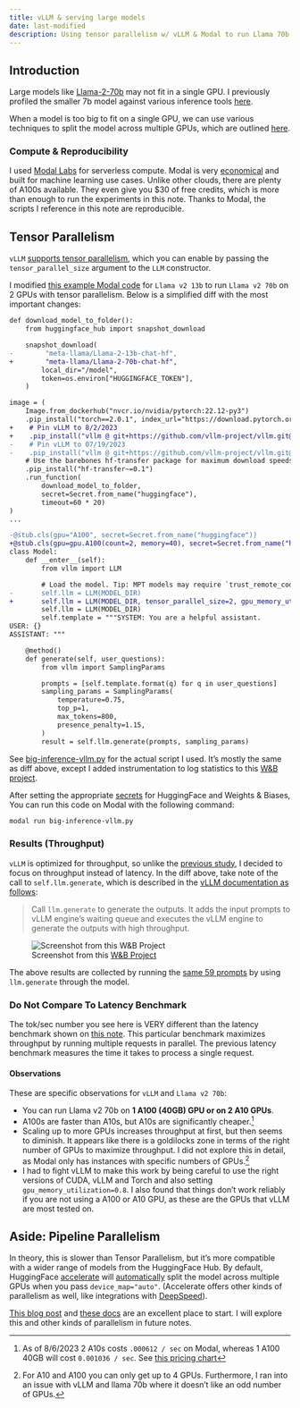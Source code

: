 ```yaml
---
title: vLLM & serving large models
date: last-modified
description: Using tensor parallelism w/ vLLM & Modal to run Llama 70b
---
```


## Introduction

Large models like [Llama-2-70b](https://huggingface.co/meta-llama/Llama-2-70b-hf) may not fit in a single GPU.  I previously profiled the smaller 7b model against various inference tools [here](03_inference.ipynb).

When a model is too big to fit on a single GPU, we can use various techniques to split the model across multiple GPUs, which are outlined [here](https://huggingface.co/docs/transformers/v4.15.0/parallelism).  


### Compute & Reproducibility

I used [Modal Labs](https://modal.com/) for serverless compute.  Modal is very [economical](https://modal.com/pricing) and built for machine learning use cases.  Unlike other clouds, there are plenty of A100s available.  They even give you $30 of free credits, which is more than enough to run the experiments in this note. Thanks to Modal, the scripts I reference in this note are reproducible.

## Tensor Parallelism

`vLLM` [supports tensor parallelism](https://vllm.readthedocs.io/en/latest/serving/distributed_serving.html), which you can enable by passing the `tensor_parallel_size` argument to the `LLM` constructor.

I modified [this example Modal code](https://modal.com/docs/guide/ex/vllm_inference) for `Llama v2 13b` to run `Llama v2 70b` on 2 GPUs with tensor parallelism. Below is a simplified diff with the most important changes:

```diff
def download_model_to_folder():
    from huggingface_hub import snapshot_download

    snapshot_download(
-        "meta-llama/Llama-2-13b-chat-hf",
+        "meta-llama/Llama-2-70b-chat-hf",
        local_dir="/model",
        token=os.environ["HUGGINGFACE_TOKEN"],
    )

image = (
    Image.from_dockerhub("nvcr.io/nvidia/pytorch:22.12-py3")
    .pip_install("torch==2.0.1", index_url="https://download.pytorch.org/whl/cu118")
+    # Pin vLLM to 8/2/2023
+    .pip_install("vllm @ git+https://github.com/vllm-project/vllm.git@79af7e96a0e2fc9f340d1939192122c3ae38ff17")
-    # Pin vLLM to 07/19/2023
-    .pip_install("vllm @ git+https://github.com/vllm-project/vllm.git@bda41c70ddb124134935a90a0d51304d2ac035e8")
    # Use the barebones hf-transfer package for maximum download speeds. No progress bar, but expect 700MB/s.
    .pip_install("hf-transfer~=0.1")
    .run_function(
        download_model_to_folder,
        secret=Secret.from_name("huggingface"),
        timeout=60 * 20)
)
...

-@stub.cls(gpu="A100", secret=Secret.from_name("huggingface"))
+@stub.cls(gpu=gpu.A100(count=2, memory=40), secret=Secret.from_name("huggingface"))
class Model:
    def __enter__(self):
        from vllm import LLM

        # Load the model. Tip: MPT models may require `trust_remote_code=true`.
-       self.llm = LLM(MODEL_DIR)
+       self.llm = LLM(MODEL_DIR, tensor_parallel_size=2, gpu_memory_utilization=0.8)
        self.llm = LLM(MODEL_DIR)
        self.template = """SYSTEM: You are a helpful assistant.
USER: {}
ASSISTANT: """

    @method()
    def generate(self, user_questions):
        from vllm import SamplingParams

        prompts = [self.template.format(q) for q in user_questions]
        sampling_params = SamplingParams(
            temperature=0.75,
            top_p=1,
            max_tokens=800,
            presence_penalty=1.15,
        )
        result = self.llm.generate(prompts, sampling_params)    
```

See [big-inference-vllm.py](https://github.com/hamelsmu/hamel/blob/master/notes/llm/inference/big-inference-vllm.py) for the actual script I used.  It's mostly the same as diff above, except I added instrumentation to log statistics to this [W&B project](https://wandb.ai/hamelsmu/llama-inference/table).

After setting the appropriate [secrets](https://modal.com/docs/guide/secrets) for HuggingFace and Weights & Biases, You can run this code on Modal with the following command:

```bash
modal run big-inference-vllm.py
```

### Results (Throughput)

`vLLM` is optimized for throughput, so unlike the [previous study](03_inference.ipynb), I decided to focus on throughput instead of latency. In the diff above, take note of the call to `self.llm.generate`, which is described in the [vLLM documentation as follows](https://vllm.readthedocs.io/en/latest/getting_started/quickstart.html):

> Call `llm.generate` to generate the outputs. It adds the input prompts to vLLM engine’s waiting queue and executes the vLLM engine to generate the outputs with high throughput.

![Screenshot from this [W&B Project](https://wandb.ai/hamelsmu/llama-inference/table)](wandb-vllm.png)

The above results are collected by running the [same 59 prompts](https://github.com/hamelsmu/hamel/blob/master/notes/llm/inference/questions.py) by using `llm.generate` through the model.

:::{.callout-warning}

### Do Not Compare To Latency Benchmark

The tok/sec number you see here is VERY different than the latency benchmark shown on [this note](03_inference.ipynb).  This particular benchmark maximizes throughput by running multiple requests in parallel.  The previous latency benchmark measures the time it takes to process a single request.

:::

#### Observations

These are specific observations for `vLLM` and `Llama v2 70b`:

- You can run Llama v2 70b on **1 A100 (40GB) GPU or on 2 A10 GPUs**.  
- A100s are faster than A10s, but A10s are significantly cheaper.[^1] 
- Scaling up to more GPUs increases throughput at first, but then seems to diminish.  It appears like there is a goldilocks zone in terms of the right number of GPUs to maximize throughput.  I did not explore this in detail, as Modal only has instances with specific numbers of GPUs.[^2]
- I had to fight vLLM to make this work by being careful to use the right versions of CUDA, vLLM and Torch and also setting `gpu_memory_utilization=0.8`. I also found that things don't work reliably if you are not using a A100 or A10 GPU, as these are the GPUs that vLLM are most tested on.

[^1]: As of 8/6/2023 2 A10s costs `.000612 / sec` on Modal, whereas 1 A100 40GB will cost `0.001036 / sec`.  See [this pricing chart](https://modal.com/pricing)
[^2]: For A10 and A100 you can only get up to 4 GPUs.  Furthermore, I ran into an issue with vLLM and llama 70b where it doesn't like an odd number of GPUs.

## Aside: Pipeline Parallelism

In theory, this is slower than Tensor Parallelism, but it's more compatible with a wider range of models from the HuggingFace Hub.  By default, HuggingFace [accelerate](https://huggingface.co/docs/accelerate/index) will [automatically](https://huggingface.co/docs/accelerate/usage_guides/big_modeling) split the model across multiple GPUs when you pass `device_map="auto"`.  (Accelerate offers other kinds of parallelism as well, like integrations with [DeepSpeed](https://huggingface.co/docs/accelerate/usage_guides/deepspeed)).

[This blog post](https://huggingface.co/blog/accelerate-large-models) and [these docs](https://huggingface.co/docs/accelerate/usage_guides/big_modeling) are an excellent place to start. I will explore this and other kinds of parallelism in future notes.
